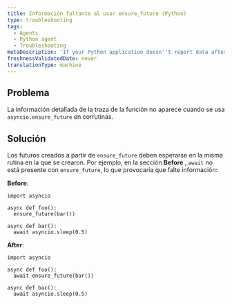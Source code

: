```yaml
---
title: Información faltante al usar ensure_future (Python)
type: troubleshooting
tags:
  - Agents
  - Python agent
  - Troubleshooting
metaDescription: 'If your Python application doesn''t report data after a few minutes, try these troubleshooting steps.'
freshnessValidatedDate: never
translationType: machine
---
```


## Problema

La información detallada de la traza de la función no aparece cuando se usa `asyncio.ensure_future` en corrutinas.

## Solución

Los futuros creados a partir de `ensure_future` deben esperarse en la misma rutina en la que se crearon. Por ejemplo, en la sección <DNT>**Before**</DNT> , `await` no está presente con `ensure_future`, lo que provocaría que falte información:

<DNT>**Before**</DNT>:

```
import asyncio

async def foo():
  ensure_future(bar())

async def bar():
  await asyncio.sleep(0.5)
```

<DNT>**After**</DNT>:

```
import asyncio

async def foo():
  await ensure_future(bar())

async def bar():
  await asyncio.sleep(0.5)
```